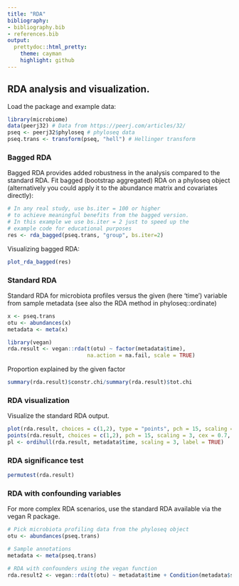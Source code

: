 ```yaml
---
title: "RDA"
bibliography: 
- bibliography.bib
- references.bib
output: 
  prettydoc::html_pretty:
    theme: cayman
    highlight: github
---
```

<!--
  %\VignetteEngine{knitr::rmarkdown}
  %\VignetteIndexEntry{microbiome tutorial - rda}
  %\usepackage[utf8]{inputenc}
  %\VignetteEncoding{UTF-8}  
-->


## RDA analysis and visualization. 

Load the package and example data:

```r
library(microbiome)
data(peerj32) # Data from https://peerj.com/articles/32/
pseq <- peerj32$phyloseq # phyloseq data
pseq.trans <- transform(pseq, "hell") # Hellinger transform
```


### Bagged RDA

Bagged RDA provides added robustness in the analysis compared to the standard RDA. Fit bagged (bootstrap aggregated) RDA on a phyloseq object (alternatively you could apply it to the abundance matrix and covariates directly):

```r
# In any real study, use bs.iter = 100 or higher
# to achieve meaningful benefits from the bagged version.
# In this example we use bs.iter = 2 just to speed up the
# example code for educational purposes
res <- rda_bagged(pseq.trans, "group", bs.iter=2)
```

Visualizing bagged RDA:

```r
plot_rda_bagged(res)
```



### Standard RDA 

Standard RDA for microbiota profiles versus the given (here 'time')
variable from sample metadata (see also the RDA method in
phyloseq::ordinate)

```r
x <- pseq.trans
otu <- abundances(x)
metadata <- meta(x)

library(vegan)
rda.result <- vegan::rda(t(otu) ~ factor(metadata$time),
                         na.action = na.fail, scale = TRUE)
```

Proportion explained by the given factor

```r
summary(rda.result)$constr.chi/summary(rda.result)$tot.chi
```


### RDA visualization

Visualize the standard RDA output.

```r
plot(rda.result, choices = c(1,2), type = "points", pch = 15, scaling = 3, cex = 0.7, col = metadata$time)
points(rda.result, choices = c(1,2), pch = 15, scaling = 3, cex = 0.7, col = metadata$time)
pl <- ordihull(rda.result, metadata$time, scaling = 3, label = TRUE)
```


### RDA significance test

```r
permutest(rda.result) 
```


### RDA with confounding variables 

For more complex RDA scenarios, use the standard RDA available via the
vegan R package.

```r
# Pick microbiota profiling data from the phyloseq object
otu <- abundances(pseq.trans)

# Sample annotations
metadata <- meta(pseq.trans)

# RDA with confounders using the vegan function
rda.result2 <- vegan::rda(t(otu) ~ metadata$time + Condition(metadata$subject + metadata$gender))
```


